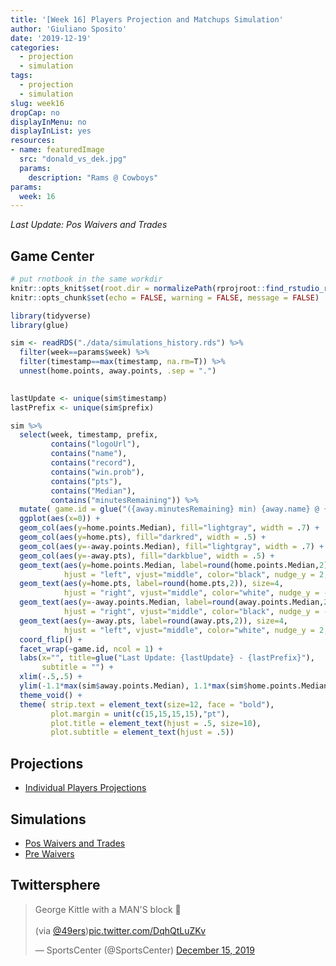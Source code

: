 ```yaml
---
title: '[Week 16] Players Projection and Matchups Simulation'
author: 'Giuliano Sposito'
date: '2019-12-19'
categories:
  - projection
  - simulation
tags:
  - projection
  - simulation
slug: week16
dropCap: no
displayInMenu: no
displayInList: yes
resources:
- name: featuredImage
  src: "donald_vs_dek.jpg"
  params:
    description: "Rams @ Cowboys"
params:
  week: 16
---
```


*Last Update: Pos Waivers and Trades*

<!--more-->

## Game Center

```r
# put rnotbook in the same workdir
knitr::opts_knit$set(root.dir = normalizePath(rprojroot::find_rstudio_root_file())) 
knitr::opts_chunk$set(echo = FALSE, warning = FALSE, message = FALSE)
```

```r
library(tidyverse)
library(glue)

sim <- readRDS("./data/simulations_history.rds") %>% 
  filter(week==params$week) %>%
  filter(timestamp==max(timestamp, na.rm=T)) %>%
  unnest(home.points, away.points, .sep = ".")
  

lastUpdate <- unique(sim$timestamp) 
lastPrefix <- unique(sim$prefix)

sim %>% 
  select(week, timestamp, prefix, 
         contains("logoUrl"),
         contains("name"),
         contains("record"),
         contains("win.prob"),
         contains("pts"),
         contains("Median"),
         contains("minutesRemaining")) %>% 
  mutate( game.id = glue("({away.minutesRemaining} min) {away.name} @ {home.name} ({home.minutesRemaining} min)") ) %>%
  ggplot(aes(x=0)) +
  geom_col(aes(y=home.points.Median), fill="lightgray", width = .7) +
  geom_col(aes(y=home.pts), fill="darkred", width = .5) +
  geom_col(aes(y=-away.points.Median), fill="lightgray", width = .7) +
  geom_col(aes(y=-away.pts), fill="darkblue", width = .5) +
  geom_text(aes(y=home.points.Median, label=round(home.points.Median,2)), size=4,
            hjust = "left", vjust="middle", color="black", nudge_y = 2, nudge_x = .05) +
  geom_text(aes(y=home.pts, label=round(home.pts,2)), size=4,
            hjust = "right", vjust="middle", color="white", nudge_y = -2, nudge_x = .05) +
  geom_text(aes(y=-away.points.Median, label=round(away.points.Median,2)), size=4,
            hjust = "right", vjust="middle", color="black", nudge_y = -2, nudge_x = .05) +
  geom_text(aes(y=-away.pts, label=round(away.pts,2)), size=4,
            hjust = "left", vjust="middle", color="white", nudge_y = 2, nudge_x = .05) +
  coord_flip() +
  facet_wrap(~game.id, ncol = 1) +
  labs(x="", title=glue("Last Update: {lastUpdate} - {lastPrefix}"),
       subtitle = "") +
  xlim(-.5,.5) +
  ylim(-1.1*max(sim$away.points.Median), 1.1*max(sim$home.points.Median)) +
  theme_void() +
  theme( strip.text = element_text(size=12, face = "bold"), 
         plot.margin = unit(c(15,15,15,15),"pt"),
         plot.title = element_text(hjust = .5, size=10),
         plot.subtitle = element_text(hjust = .5))

```


## Projections

* [Individual Players Projections](/reports/ffa_players_projection_week16.html)

## Simulations

* [Pos Waivers and Trades](/reports/dudes_simulation_week16_posWaiversAndTrades_v4.html)
* [Pre Waivers](/reports/dudes_simulation_week16_preWaivers_v4.html)

## Twittersphere

<blockquote class="twitter-tweet"><p lang="en" dir="ltr">George Kittle with a MAN&#39;S block 😤<br><br>(via <a href="https://twitter.com/49ers?ref_src=twsrc%5Etfw">@49ers</a>)<a href="https://t.co/DqhQtLuZKv">pic.twitter.com/DqhQtLuZKv</a></p>&mdash; SportsCenter (@SportsCenter) <a href="https://twitter.com/SportsCenter/status/1206339133750284288?ref_src=twsrc%5Etfw">December 15, 2019</a></blockquote> <script async src="https://platform.twitter.com/widgets.js" charset="utf-8"></script>